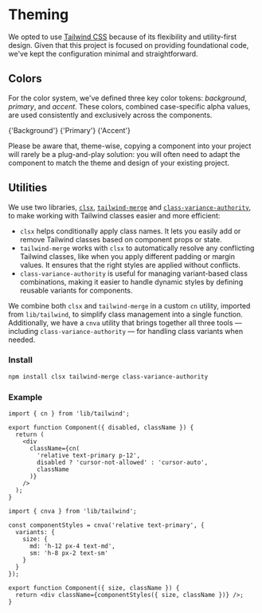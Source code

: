 
# Theming

We opted to use [Tailwind CSS](https://tailwindcss.com/) because of its flexibility and utility-first design. Given that this project is focused on providing foundational code, we've kept the configuration minimal and straightforward.

<FileCode path="tailwind.config.cjs" filename="tailwind.config.cjs" />

## Colors

For the color system, we've defined three key color tokens: _background_, _primary_, and _accent_. These colors, combined case-specific alpha values, are used consistently and exclusively across the components.

<div className="mt-6 grid grid-cols-3 gap-4">
  <ColorCard token="background" className="border border-primary/20">
    {'Background'}
  </ColorCard>
  <ColorCard token="primary" className="text-background">
    {'Primary'}
  </ColorCard>
  <ColorCard token="accent"> {'Accent'}</ColorCard>
</div>

Please be aware that, theme-wise, copying a component into your project will rarely be a plug-and-play solution: you will often need to adapt the component to match the theme and design of your existing project.

## Utilities

We use two libraries, [`clsx`](https://github.com/lukeed/clsx#readme), [`tailwind-merge`](https://github.com/dcastil/tailwind-merge#readme) and [`class-variance-authority`](https://cva.style/docs), to make working with Tailwind classes easier and more efficient:

- `clsx` helps conditionally apply class names. It lets you easily add or remove Tailwind classes based on component props or state.
- `tailwind-merge` works with `clsx` to automatically resolve any conflicting Tailwind classes, like when you apply different padding or margin values. It ensures that the right styles are applied without conflicts.
- `class-variance-authority` is useful for managing variant-based class combinations, making it easier to handle dynamic styles by defining reusable variants for components.

We combine both `clsx` and `tailwind-merge` in a custom `cn` utility, imported from `lib/tailwind`, to simplify class management into a single function. Additionally, we have a `cnva` utility that brings together all three tools — including `class-variance-authority` — for handling class variants when needed.

### Install

```bash copy
npm install clsx tailwind-merge class-variance-authority
```

<FileCode path="lib/tailwind.ts" filename="lib/tailwind.ts" />

### Example

```tsx copy /cn/
import { cn } from 'lib/tailwind';

export function Component({ disabled, className }) {
  return (
    <div
      className={cn(
        'relative text-primary p-12',
        disabled ? 'cursor-not-allowed' : 'cursor-auto',
        className
      )}
    />
  );
}
```

```tsx copy /cnva/
import { cnva } from 'lib/tailwind';

const componentStyles = cnva('relative text-primary', {
  variants: {
    size: {
      md: 'h-12 px-4 text-md',
      sm: 'h-8 px-2 text-sm'
    }
  }
});

export function Component({ size, className }) {
  return <div className={componentStyles({ size, className })} />;
}
```
